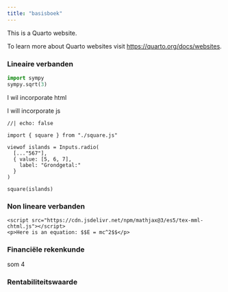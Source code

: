 ```yaml
---
title: "basisboek"
---
```


This is a Quarto website.

To learn more about Quarto websites visit <https://quarto.org/docs/websites>.

### Lineaire verbanden

```python
import sympy
sympy.sqrt(3)
```


I wil incorporate html


I will incorporate js

```ojs
//| echo: false

import { square } from "./square.js"

viewof islands = Inputs.radio(
  [..."567"], 
  { value: [5, 6, 7], 
    label: "Grondgetal:"
  }
)

square(islands)
```


### Non lineare verbanden
```ojs

<script src="https://cdn.jsdelivr.net/npm/mathjax@3/es5/tex-mml-chtml.js"></script>
<p>Here is an equation: $$E = mc^2$$</p>

```

### Financiële rekenkunde

som 4

### Rentabiliteitswaarde
